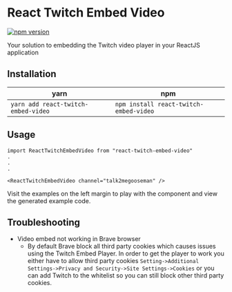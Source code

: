 
<Meta title="Guide" />

# React Twitch Embed Video

[![npm version](https://badge.fury.io/js/react-twitch-embed-video.svg)](https://badge.fury.io/js/react-twitch-embed-video)

Your solution to embedding the Twitch video player in your ReactJS application

## Installation

yarn | npm
---- | ---
`yarn add react-twitch-embed-video` | `npm install react-twitch-embed-video`

## Usage

```
import ReactTwitchEmbedVideo from "react-twitch-embed-video"
.
.
.

<ReactTwitchEmbedVideo channel="talk2megooseman" />
```

Visit the examples on the left margin to play with the component and view the generated example code.

## Troubleshooting

* Video embed not working in Brave browser
  * By default Brave block all third party cookies which causes issues using the Twitch Embed Player. In order to get the player to work you either have to allow third party cookies `Setting->Additional Settings->Privacy and Security->Site Settings->Cookies` or you can add Twitch to the whitelist so you can still block other third party cookies.
